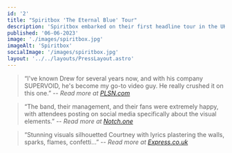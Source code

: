 ```yaml
---
id: '2'
title: "Spiritbox 'The Eternal Blue' Tour"
description: 'Spiritbox embarked on their first headline tour in the UK and Europe in support of their debut album, The Eternal Blue. The band wanted to create a visual experience that would match the intensity of their music, and they turned to SUPERVOID for help.'
published: '06-06-2023'
image: './images/spiritbox.jpg'
imageAlt: 'Spiritbox'
socialImage: '/images/spiritbox.jpg'
layout: '../../layouts/PressLayout.astro'
---
```



<PostHeader image={headerImage} frontmatter={frontmatter} />

> “I've known Drew for several years now, and with his company SUPERVOID, he's become my go-to video guy. He really crushed it on this one.”
> -- <cite>Read more at <a href="https://plsn.com/articles/production-spotlight/spiritbox-the-eternal-blue-tour/" target="_blank" rel="noopener noreferrer">PLSN.com</a></cite>

> “The band, their management, and their fans were extremely happy, with attendees posting on social media specifically about the visual elements.”
> -- <cite>Read more at <a href="https://www.notch.one/portfolio/spiritbox-eternal-blue/" target="_blank" rel="noopener noreferrer">Notch.one</a></cite>

> “Stunning visuals silhouetted Courtney with lyrics plastering the walls, sparks, flames, confetti…”
> -- <cite>Read more at <a href="https://www.express.co.uk/entertainment/music/1791100/spiritbox-review-london-roundhouse-courtney-laplante" target="_blank" rel="noopener noreferrer">Express.co.uk</a></cite>
